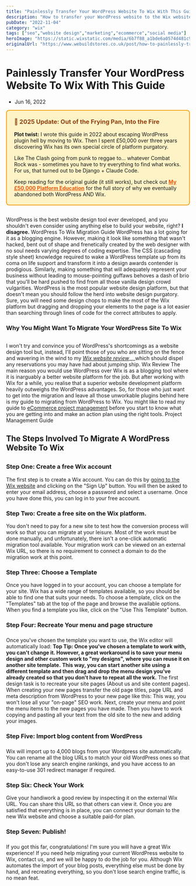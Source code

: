 ```yaml
---
title: "Painlessly Transfer Your WordPress Website To Wix With This Guide"
description: "How to transfer your WordPress website to the Wix website development platform. Migrate your WordPress website to Wix quickly and easily."
pubDate: "2022-11-04"
category: "wix"
tags: ["seo","website design","marketing","ecommerce","social media"]
heroImage: "https://static.wixstatic.com/media/6b7f88_a1bde6a0574d481c9c1984385c2ddc3b~mv2.jpg/v1/fill/w_740,h_420,al_c,q_90,usm_0.66_1.00_0.01,enc_avif,quality_auto/6b7f88_a1bde6a0574d481c9c1984385c2ddc3b~mv2.jpg"
originalUrl: "https://www.webuildstores.co.uk/post/how-to-painlessly-transfer-your-wordpress-website-to-wix"
---
```


# Painlessly Transfer Your WordPress Website To Wix With This Guide
 * Jun 16, 2022

<div style="background-color: #fef3c7; border: 2px solid #f59e0b; border-radius: 8px; padding: 20px; margin-bottom: 30px;">
<h3 style="margin-top: 0; color: #92400e;">📼 2025 Update: Out of the Frying Pan, Into the Fire</h3>
<p style="margin-bottom: 10px;"><strong>Plot twist:</strong> I wrote this guide in 2022 about escaping WordPress plugin hell by moving to Wix. Then I spent £50,000 over three years discovering Wix has its own special circle of platform purgatory.</p>
<p style="margin-bottom: 10px;">Like The Clash going from punk to reggae to... whatever Combat Rock was - sometimes you have to try everything to find what works. For us, that turned out to be Django + Claude Code.</p>
<p style="margin-bottom: 0;">Keep reading for the original guide (it still works), but check out <a href="/blog/platform-journey" style="color: #ea580c; font-weight: bold;">My £50,000 Platform Education</a> for the full story of why we eventually abandoned both WordPress AND Wix.</p>
</div>

WordPress is the best website design tool ever developed, and you shouldn't even consider using anything else to build your website, right?
**I disagree.**
WordPress To Wix Migration Guide
WordPress has a lot going for it as a blogging engine. However, making it look like something that wasn't hacked, bent out of shape and frenetically created by the web designer with no soul needs varying degrees of coding expertise.
The CSS (cascading style sheet) knowledge required to wake a WordPress template up from its coma on life support and transform it into a design awards contender is prodigious.
Similarly, making something that will adequately represent your business without leading to mouse-pointing guffaws behoves a dash of brio that you'll be hard pushed to find from all those vanilla design crowd vulgarities.
WordPress is the most popular website design platform, but that doesn't mean you should follow the herd into website design purgatory.
Sure, you will need some design chops to make the most of the Wix platform but dragging and dropping your elements to the page is a lot easier than searching through lines of code for the correct attributes to apply.
### Why You Might Want To Migrate Your WordPress Site To Wix

##
I won't try and convince you of WordPress's shortcomings as a website design tool but, instead, I'll point those of you who are sitting on the fence and wavering in the wind to my [_Wix website review_](https://www.webuildstores.co.uk/wix-review)_,_which should dispel any reservations you may have had about jumping ship.
[](https://www.webuildstores.co.uk/wix-review)
Wix Review
The main reason you would use WordPress over Wix is as a blogging tool where it is inarguably a better website platform for the job. But after working with Wix for a while, you realise that a superior website development platform heavily outweighs the WordPress advantages.
So, for those who just want to get into the migration and leave all those unworkable plugins behind here is my guide to migrating from WordPress to Wix.
You might like to read my guide to [eCommerce project management](https://www.webuildstores.co.uk/post/project-management-guide) before you start to know what you are getting into and make an action plan using the right tools.
[](https://www.webuildstores.co.uk/post/project-management-guide)
Project Management Guide
## The Steps Involved To Migrate A WordPress Website To Wix
##
### Step One: Create a free Wix account
The first step is to create a Wix account. You can do this by [going to the Wix website](https://wixstats.com/?a=8320&c=2252&s1=websitebuilderreviews) and clicking on the "Sign Up" button. You will then be asked to enter your email address, choose a password and select a username. Once you have done this, you can log in to your free account.
### Step Two: Create a free site on the Wix platform.
You don't need to pay for a new site to test how the conversion process will work so that you can migrate at your leisure. Most of the work must be done manually, and unfortunately, there isn't a one-click automatic migration tool available.
Your migration work can be viewed on an external Wix URL, so there is no requirement to connect a domain to do the migration work at this point.
### Step Three: Choose a Template
Once you have logged in to your account, you can choose a template for your site. Wix has a wide range of templates available, so you should be able to find one that suits your needs.
To choose a template, click on the "Templates" tab at the top of the page and browse the available options. When you find a template you like, click on the "Use This Template" button.
### Step Four: Recreate Your menu and page structure
###
Once you've chosen the template you want to use, the Wix editor will automatically load:
**Top Tip: Once you've chosen a template to work with, you can't change it. However, a great workaround is to save your menu design and other custom work to "my designs", where you can reuse it on another site template.**
**This way, you can start another site using a different template and then drag and drop the menu design you've already created so that you don't have to repeat all the work.**
The first design task is to recreate your site pages (About us and site content pages).
When creating your new pages transfer the old page titles, page URL and meta description from WordPress to your new page like this:
This way, you won't lose all your "on-page" SEO work.
Next, create your menu and point the menu items to the new pages you have made. Then you have to work copying and pasting all your text from the old site to the new and adding your images.
### Step Five: Import blog content from WordPress
###
Wix will import up to 4,000 blogs from your Wordpress site automatically.
You can rename all the blog URLs to match your old WordPress ones so that you don't lose any search engine rankings, and you have access to an easy-to-use 301 redirect manager if required.
### Step Six: Check Your Work
Give your handiwork a good review by inspecting it on the external Wix URL. You can share this URL so that others can view it. Once you are satisfied that everything is in place, you can connect your domain to the new Wix website and choose a suitable paid-for plan.
### Step Seven: Publish!
###
If you got this far, congratulations! I'm sure you will have a great Wix experience! If you need help migrating your current WordPress website to Wix, contact us, and we will be happy to do the job for you.
Although Wix automates the import of your blog posts, everything else must be done by hand, and recreating everything, so you don't lose search engine traffic, is no mean feat.
